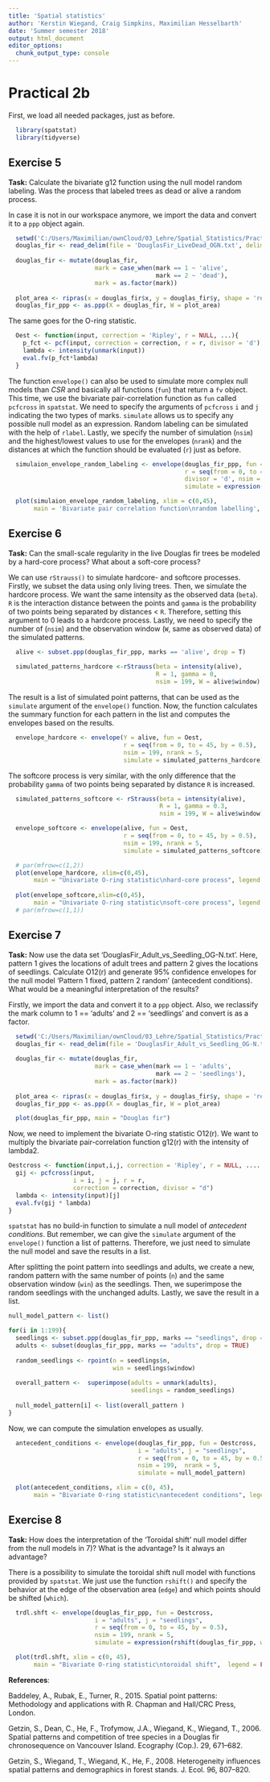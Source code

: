 ```yaml
---
title: 'Spatial statistics'	
author: 'Kerstin Wiegand, Craig Simpkins, Maximilian Hesselbarth'	
date: 'Summer semester 2018'	
output: html_document
editor_options: 
  chunk_output_type: console
---
```

# Practical 2b

First, we load all needed packages, just as before.

```r
  library(spatstat)
  library(tidyverse)
```

## Exercise 5 
__Task:__ Calculate the bivariate g12 function using the null model random labeling. Was the process that labeled trees as dead or alive a random process. 

In case it is not in our workspace anymore, we import the data and convert it to a `ppp` object again.

```r
  setwd('C:/Users/Maximilian/ownCloud/03_Lehre/Spatial_Statistics/Practicals/Spatial_statistics_R')
  douglas_fir <- read_delim(file = 'DouglasFir_LiveDead_OGN.txt', delim = ';')
  
  douglas_fir <- mutate(douglas_fir,
                        mark = case_when(mark == 1 ~ 'alive',
                                         mark == 2 ~ 'dead'),
                        mark = as.factor(mark))
  
  plot_area <- ripras(x = douglas_fir$x, y = douglas_fir$y, shape = 'rectangle')
  douglas_fir_ppp <- as.ppp(X = douglas_fir, W = plot_area)
```

The same goes for the O-ring statistic.

```r
  Oest <- function(input, correction = 'Ripley', r = NULL, ...){
    p_fct <- pcf(input, correction = correction, r = r, divisor = 'd')
    lambda <- intensity(unmark(input))
    eval.fv(p_fct*lambda)
  }
```

The function `envelope()` can also be used to simulate more complex null models than _CSR_ and basically all functions (`fun`) that return a `fv` object. This time, we use the bivariate pair-correlation function as `fun` called `pcfcross` in `spatstat`. We need to specify the arguments of `pcfcross` `i` and `j` indicating the two types of marks. `simulate` allows us to specify any possible null model as an expression. Random labeling can be simulated with the help of `rlabel`. Lastly, we specify the number of simulation (`nsim`) and the highest/lowest values to use for the envelopes (`nrank`) and the distances at which the function should be evaluated (`r`) just as before.

```r
  simulaion_envelope_random_labeling <- envelope(douglas_fir_ppp, fun = pcfcross, i = 'alive', j = 'dead', 
                                                 r = seq(from = 0, to = 45, by = 0.5),
                                                 divisor = 'd', nsim = 199, nrank = 5,
                                                 simulate = expression(rlabel(douglas_fir_ppp)))
```

```r
  plot(simulaion_envelope_random_labeling, xlim = c(0,45), 
       main = 'Bivariate pair correlation function\nrandom labelling', legend = FALSE)
```

## Exercise 6
__Task:__ Can the small-scale regularity in the live Douglas fir trees be modeled by a hard-core process? What about a soft-core process?

We can use `rStrauss()` to simulate hardcore- and softcore processes. Firstly, we subset the data using only living trees. Then, we simulate the hardcore process. We want the same intensity as the observed data (`beta`). `R` is the interaction distance between the points and `gamma` is the probability of two points being separated by distances < `R`. Therefore, setting this argument to 0 leads to a hardcore process. Lastly, we need to specify the number of (`nsim`) and the observation window (`W`, same as observed data) of the simulated patterns.

```r
  alive <- subset.ppp(douglas_fir_ppp, marks == 'alive', drop = T)
  
  simulated_patterns_hardcore <-rStrauss(beta = intensity(alive),
                                         R = 1, gamma = 0, 
                                         nsim = 199, W = alive$window)
```

The result is a list of simulated point patterns, that can be used as the `simulate` argument of the `envelope()` function. Now, the function calculates the summary function for each pattern in the list and computes the envelopes based on the results.

```r
  envelope_hardcore <- envelope(Y = alive, fun = Oest, 
                                r = seq(from = 0, to = 45, by = 0.5),
                                nsim = 199, nrank = 5,
                                simulate = simulated_patterns_hardcore)
```

The softcore process is very similar, with the only difference that the probability `gamma` of two points being separated by distance `R` is increased.

```r
  simulated_patterns_softcore <- rStrauss(beta = intensity(alive),
                                          R = 1, gamma = 0.3, 
                                          nsim = 199, W = alive$window)

  envelope_softcore <- envelope(alive, fun = Oest,
                                r = seq(from = 0, to = 45, by = 0.5),
                                nsim = 199, nrank = 5,
                                simulate = simulated_patterns_softcore)
```

```r
  # par(mfrow=c(1,2))
  plot(envelope_hardcore, xlim=c(0,45), 
       main = "Univariate O-ring statistic\nhard-core process", legend = FALSE)
      
  plot(envelope_softcore,xlim=c(0,45), 
       main = "Univariate O-ring statistic\nsoft-core process", legend = FALSE)
  # par(mfrow=c(1,1))
```

## Exercise 7 
__Task:__ Now use the data set 'DouglasFir_Adult_vs_Seedling_OG-N.txt'. Here, pattern 1 gives the locations of adult trees and pattern 2 gives the locations of seedlings. Calculate O12(r) and generate 95% confidence envelopes for the null model 'Pattern 1 fixed, pattern 2 random' (antecedent conditions). What would be a meaningful interpretation of the results?

Firstly, we import the data and convert it to a `ppp` object. Also, we reclassify the mark column to 1 == 'adults' and 2 == 'seedlings' and convert is as a factor. 

```r
  setwd('C:/Users/Maximilian/ownCloud/03_Lehre/Spatial_Statistics/Practicals/Spatial_statistics_R')
  douglas_fir <- read_delim(file = 'DouglasFir_Adult_vs_Seedling_OG-N.txt', delim = ';')
  
  douglas_fir <- mutate(douglas_fir,
                        mark = case_when(mark == 1 ~ 'adults',
                                         mark == 2 ~ 'seedlings'),
                        mark = as.factor(mark))
  
  plot_area <- ripras(x = douglas_fir$x, y = douglas_fir$y, shape = 'rectangle')
  douglas_fir_ppp <- as.ppp(X = douglas_fir, W = plot_area)
```

```r
  plot(douglas_fir_ppp, main = "Douglas fir")
```

Now, we need to implement the bivariate O-ring statistic O12(r). We want to multiply the bivariate pair-correlation function g12(r) with the intensity of lambda2.

```r
Oestcross <- function(input,i,j, correction = 'Ripley', r = NULL, ......){
  gij <- pcfcross(input, 
                  i = i, j = j, r = r,
                  correction = correction, divisor = "d")
  lambda <- intensity(input)[j]
  eval.fv(gij * lambda)
}
```

`spatstat` has no build-in function to simulate a null model of _antecedent conditions_. But remember, we can give the `simulate` argument of the `envelope()` function a list of patterns. Therefore, we just need to simulate the null model and save the results in a list. 

After splitting the point pattern into seedlings and adults, we create a new, random pattern with the same number of points (`n`) and the same observation window (`win`) as the seedlings. Then, we superimpose the random seedlings with the unchanged adults. Lastly, we save the result in a list.

```r
null_model_pattern <- list()

for(i in 1:199){
  seedlings <- subset.ppp(douglas_fir_ppp, marks == "seedlings", drop = TRUE)
  adults <- subset(douglas_fir_ppp, marks == "adults", drop = TRUE)
  
  random_seedlings <- rpoint(n = seedlings$n,
                             win = seedlings$window)
  
  overall_pattern <-  superimpose(adults = unmark(adults),
                                  seedlings = random_seedlings)
  
  null_model_pattern[i] <- list(overall_pattern )
}
```
Now, we can compute the simulation envelopes as usually.

```r
  antecedent_conditions <- envelope(douglas_fir_ppp, fun = Oestcross, 
                                    i = "adults", j = "seedlings",
                                    r = seq(from = 0, to = 45, by = 0.5),
                                    nsim = 199,  nrank = 5,
                                    simulate = null_model_pattern)
```

```r
  plot(antecedent_conditions, xlim = c(0, 45),
       main = "Bivariate O-ring statistic\nantecedent conditions", legend = FALSE)
```

## Exercise 8
__Task:__ How does the interpretation of the 'Toroidal shift' null model differ from the null models in 7)? What is the advantage? Is it always an advantage?

There is a possibility to simulate the toroidal shift null model with functions provided by `spatstat`. We just use the function `rshift()` and specify the behavior at the edge of the observation area (`edge`) and which points should be shifted (`which`).

```r
  trdl.shft <- envelope(douglas_fir_ppp, fun = Oestcross, 
                        i = "adults", j = "seedlings",
                        r = seq(from = 0, to = 45, by = 0.5),
                        nsim = 199, nrank = 5,
                        simulate = expression(rshift(douglas_fir_ppp, which = "seedlings", edge="torus")))
```
```r
  plot(trdl.shft, xlim = c(0, 45), 
       main = "Bivariate O-ring statistic\ntoroidal shift",  legend = FALSE)
```

__References__:

Baddeley, A., Rubak, E., Turner, R., 2015. Spatial point patterns: Methodology and applications with R. Chapman and Hall/CRC Press, London.

Getzin, S., Dean, C., He, F., Trofymow, J.A., Wiegand, K., Wiegand, T., 2006. Spatial patterns and competition of tree species in a Douglas fir chronosequence on Vancouver Island. Ecography (Cop.). 29, 671–682.

Getzin, S., Wiegand, T., Wiegand, K., He, F., 2008. Heterogeneity influences spatial patterns and demographics in forest stands. J. Ecol. 96, 807–820.
